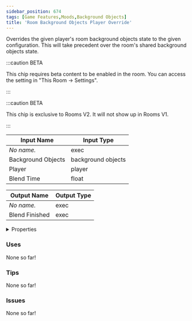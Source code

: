 ```yaml
---
sidebar_position: 674
tags: [Game Features,Moods,Background Objects]
title: 'Room Background Objects Player Override'
---
```


Overrides the given player's room background objects state to the given configuration. This will take precedent over the room's shared background objects state.

:::caution BETA

This chip requires beta content to be enabled in the room. You can access the setting in "This Room -> Settings".

:::

:::caution BETA

This chip is exclusive to Rooms V2. It will not show up in Rooms V1.

:::


<EsbSvg />

| Input Name | Input Type |
|-----------|-----------|
| *No name.* | exec |
| Background Objects | background objects |
| Player | player |
| Blend Time | float |

| Output Name | Output Type |
|-----------|-----------|
| *No name.* | exec |
| Blend Finished | exec |


<details>
  <summary>Properties</summary>
  <div>
    <div>
    <table>
      <thead>
        <tr>
          <th>Is beta required?</th>
          <th>✅</th>
        </tr>
        <tr>
          <th>Is this chip a trolling risk?</th>
          <th>❌</th>
        </tr>
        <tr>
          <th>Is this chip a role assignment risk?</th>
          <th>❌</th>
        </tr>
        <tr>
          <th>Chip UUID</th>
          <th>8ee487c2-9351-4f3b-9497-1e633d606f20</th>
        </tr>
      </thead>
    </table>
    </div>
  </div>
</details>

### Uses

None so far!

### Tips

None so far!

### Issues

None so far!